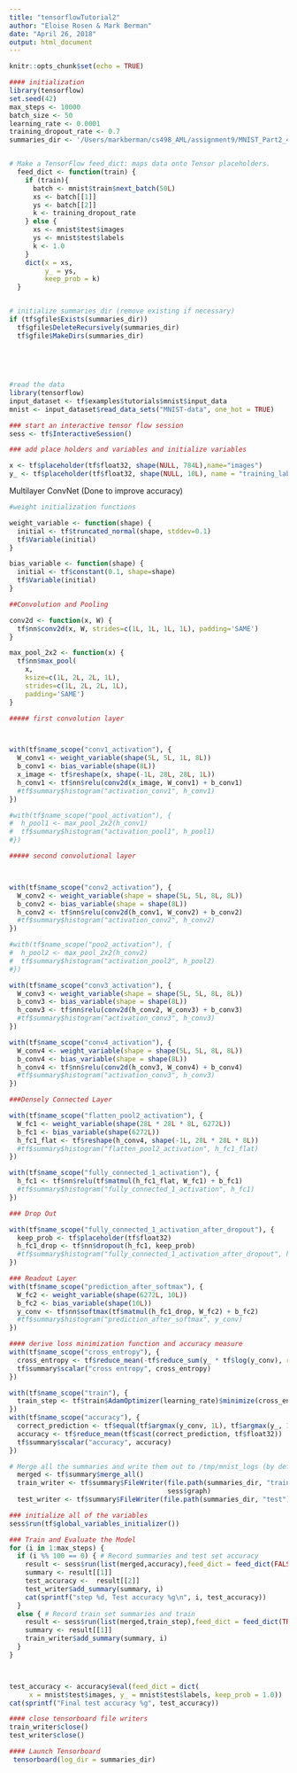```yaml
---
title: "tensorflowTutorial2"
author: "Eloise Rosen & Mark Berman"
date: "April 26, 2018"
output: html_document
---
```


```r
knitr::opts_chunk$set(echo = TRUE)
```

```r

#### initialization
library(tensorflow)
set.seed(42)
max_steps <- 10000
batch_size <- 50
learning_rate <- 0.0001
training_dropout_rate <- 0.7
summaries_dir <- '/Users/markberman/cs498_AML/assignment9/MNIST_Part2_4conv_adam/mnist_logs'


# Make a TensorFlow feed_dict: maps data onto Tensor placeholders.
  feed_dict <- function(train) {
    if (train){
      batch <- mnist$train$next_batch(50L)
      xs <- batch[[1]]
      ys <- batch[[2]]
      k <- training_dropout_rate
    } else {
      xs <- mnist$test$images
      ys <- mnist$test$labels
      k <- 1.0
    }
    dict(x = xs,
         y_ = ys,
         keep_prob = k)
  }


# initialize summaries_dir (remove existing if necessary)
if (tf$gfile$Exists(summaries_dir))
  tf$gfile$DeleteRecursively(summaries_dir)
  tf$gfile$MakeDirs(summaries_dir)
  
  
  
  
```


```r
#read the data
library(tensorflow)
input_dataset <- tf$examples$tutorials$mnist$input_data
mnist <- input_dataset$read_data_sets("MNIST-data", one_hot = TRUE)
```
```r
### start an interactive tensor flow session
sess <- tf$InteractiveSession()
```


```r
### add place holders and variables and initialize variables

x <- tf$placeholder(tf$float32, shape(NULL, 784L),name="images")
y_ <- tf$placeholder(tf$float32, shape(NULL, 10L), name = "training_labels")

```

Multilayer ConvNet (Done to improve accuracy)

```r
#weight initialization functions

weight_variable <- function(shape) {
  initial <- tf$truncated_normal(shape, stddev=0.1)
  tf$Variable(initial)
}

bias_variable <- function(shape) {
  initial <- tf$constant(0.1, shape=shape)
  tf$Variable(initial)
}
```
```r
##Convolution and Pooling

conv2d <- function(x, W) {
  tf$nn$conv2d(x, W, strides=c(1L, 1L, 1L, 1L), padding='SAME')
}

max_pool_2x2 <- function(x) {
  tf$nn$max_pool(
    x, 
    ksize=c(1L, 2L, 2L, 1L),
    strides=c(1L, 2L, 2L, 1L), 
    padding='SAME')
}

```
```r
##### first convolution layer



with(tf$name_scope("conv1_activation"), {
  W_conv1 <- weight_variable(shape(5L, 5L, 1L, 8L))
  b_conv1 <- bias_variable(shape(8L))
  x_image <- tf$reshape(x, shape(-1L, 28L, 28L, 1L))
  h_conv1 <- tf$nn$relu(conv2d(x_image, W_conv1) + b_conv1)
  #tf$summary$histogram("activation_conv1", h_conv1)
})

#with(tf$name_scope("pool_activation"), {
#  h_pool1 <- max_pool_2x2(h_conv1)
#  tf$summary$histogram("activation_pool1", h_pool1)
#})
```
```r
##### second convolutional layer



with(tf$name_scope("conv2_activation"), {
  W_conv2 <- weight_variable(shape = shape(5L, 5L, 8L, 8L))
  b_conv2 <- bias_variable(shape = shape(8L))
  h_conv2 <- tf$nn$relu(conv2d(h_conv1, W_conv2) + b_conv2)
  #tf$summary$histogram("activation_conv2", h_conv2)
})

#with(tf$name_scope("poo2_activation"), {
#  h_pool2 <- max_pool_2x2(h_conv2)
#  tf$summary$histogram("activation_pool2", h_pool2)
#})
```

```r
with(tf$name_scope("conv3_activation"), {
  W_conv3 <- weight_variable(shape = shape(5L, 5L, 8L, 8L))
  b_conv3 <- bias_variable(shape = shape(8L))
  h_conv3 <- tf$nn$relu(conv2d(h_conv2, W_conv3) + b_conv3)
  #tf$summary$histogram("activation_conv3", h_conv3)
})
```

```r
with(tf$name_scope("conv4_activation"), {
  W_conv4 <- weight_variable(shape = shape(5L, 5L, 8L, 8L))
  b_conv4 <- bias_variable(shape = shape(8L))
  h_conv4 <- tf$nn$relu(conv2d(h_conv3, W_conv4) + b_conv4)
  #tf$summary$histogram("activation_conv3", h_conv3)
})
```

```r
###Densely Connected Layer

with(tf$name_scope("flatten_pool2_activation"), {
  W_fc1 <- weight_variable(shape(28L * 28L * 8L, 6272L))
  b_fc1 <- bias_variable(shape(6272L))
  h_fc1_flat <- tf$reshape(h_conv4, shape(-1L, 28L * 28L * 8L))
  #tf$summary$histogram("flatten_pool2_activation", h_fc1_flat)
})

with(tf$name_scope("fully_connected_1_activation"), {
  h_fc1 <- tf$nn$relu(tf$matmul(h_fc1_flat, W_fc1) + b_fc1)
  #tf$summary$histogram("fully_connected_1_activation", h_fc1)
})
```

```r
### Drop Out

with(tf$name_scope("fully_connected_1_activation_after_dropout"), {
  keep_prob <- tf$placeholder(tf$float32)
  h_fc1_drop <- tf$nn$dropout(h_fc1, keep_prob)
  #tf$summary$histogram("fully_connected_1_activation_after_dropout", h_fc1_drop)
})
```

```r
### Readout Layer
with(tf$name_scope("prediction_after_softmax"), {
  W_fc2 <- weight_variable(shape(6272L, 10L))
  b_fc2 <- bias_variable(shape(10L))
  y_conv <- tf$nn$softmax(tf$matmul(h_fc1_drop, W_fc2) + b_fc2)
  #tf$summary$histogram("prediction_after_softmax", y_conv)
})
```


```r
#### derive loss minimization function and accuracy measure
with(tf$name_scope("cross_entropy"), {
  cross_entropy <- tf$reduce_mean(-tf$reduce_sum(y_ * tf$log(y_conv), reduction_indices=1L))
  tf$summary$scalar("cross entropy", cross_entropy)
})

with(tf$name_scope("train"), {
  train_step <- tf$train$AdamOptimizer(learning_rate)$minimize(cross_entropy)
})
with(tf$name_scope("accuracy"), {
  correct_prediction <- tf$equal(tf$argmax(y_conv, 1L), tf$argmax(y_, 1L))
  accuracy <- tf$reduce_mean(tf$cast(correct_prediction, tf$float32))
  tf$summary$scalar("accuracy", accuracy)
})
```

```r
# Merge all the summaries and write them out to /tmp/mnist_logs (by default)
  merged <- tf$summary$merge_all()
  train_writer <- tf$summary$FileWriter(file.path(summaries_dir, "train"),
                                        sess$graph)
  test_writer <- tf$summary$FileWriter(file.path(summaries_dir, "test"))
```



```r
### initialize all of the variables
sess$run(tf$global_variables_initializer())
```


```r
### Train and Evaluate the Model
for (i in 1:max_steps) {
  if (i %% 100 == 0) { # Record summaries and test set accuracy
    result <- sess$run(list(merged,accuracy),feed_dict = feed_dict(FALSE))
    summary <- result[[1]]
    test_accuracy <-  result[[2]]
    test_writer$add_summary(summary, i)
    cat(sprintf("step %d, Test accuracy %g\n", i, test_accuracy))
  }
  else { # Record train set summaries and train
    result <- sess$run(list(merged,train_step),feed_dict = feed_dict(TRUE))
    summary <- result[[1]]
    train_writer$add_summary(summary, i)
  }
}



test_accuracy <- accuracy$eval(feed_dict = dict(
     x = mnist$test$images, y_ = mnist$test$labels, keep_prob = 1.0))
cat(sprintf("Final test accuracy %g", test_accuracy))
```

```r
#### close tensorboard file writers
train_writer$close()
test_writer$close()
```

```r
#### Launch Tensorboard
 tensorboard(log_dir = summaries_dir)
```



